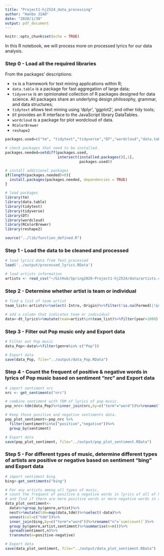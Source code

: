 ```yaml
---
title: "Project1-hj2524_data_processing"
author: "Hanbo JIAO"
date: "2020/1/30"
output: pdf_document
---
```


```r
knitr::opts_chunk$set(echo = TRUE)
```


In this R notebook, we will process more on processed lyrics for our data analysis.

### Step 0 - Load all the required libraries

From the packages' descriptions:

+ `tm` is a framework for text mining applications within R;
+ `data.table` is a package for fast aggregation of large data;
+ `tidyverse` is an opinionated collection of R packages designed for data science. All packages share an underlying design philosophy, grammar, and data structures;
+ `tidytext` allows text mining using 'dplyr', 'ggplot2', and other tidy tools;
+ `DT` provides an R interface to the JavaScript library DataTables.
+ `wordcloud` is a package for plot wordcloud of data.
+ `RColorBrewer` 
+ `reshape2`

```r
packages.used=c("tm", "tidytext","tidyverse","DT","wordcloud","data.table","RColorBrewer","reshape2")

# check packages that need to be installed.
packages.needed=setdiff(packages.used, 
                        intersect(installed.packages()[,1], 
                                  packages.used))

# install additional packages
if(length(packages.needed)>0){
  install.packages(packages.needed, dependencies = TRUE)
}

# load packages
library(tm)
library(data.table)
library(tidytext)
library(tidyverse)
library(DT)
library(wordcloud)
library(RColorBrewer)
library(reshape2)

source("../lib/function_defined.R")
```

### Step 1 - Load the data to be cleaned and processed
```r
# load lyrics data from Text_processed
load('../output/processed_lyrics.RData')

# load artists information
artists <- read_csv("~/GitHub/Spring2020-Project1-hj2524/data/artists.csv")
```

### Step 2 - Determine whether artist is team or individual
```r
# find a list of team artist
team_list<-artists%>%select(-Intro,-Origin)%>%filter(!is.na(Formed)|!is.na(Members))%>%filter(is.na(Formed)|!Formed==199)%>%pull(Artist)

# add a column that indicates team or individual  
data<-dt_lyrics%>%mutate(team=artist%in%team_list)%>%filter(year>1000)
```

### Step 3 - Filter out Pop music only and Export data
```r
# Filter out Pop music
data_Pop<-data%>%filter(genre%in% c("Pop"))

# Export data
save(data_Pop, file="../output/data_Pop.RData")

```

### Step 4 - Count the frequent of positive & negative words in lyrics of Pop music based on sentiment "nrc" and Export data
```r
# import sentiment nrc
nrc <- get_sentiments("nrc") 

# combine sentiment with TDM of lyrics of pop music.
pop_nrc<-tdm(data_Pop)%>%inner_join(nrc,by=c("term"="word"))%>%rename("n"=`sum(count)`)

# Keep those positive and negative sentiments data.
pop_plot_sentiment<-pop_nrc %>%
  filter(sentiment%in%c("positive","negative"))%>%
  group_by(sentiment)

# Export data
save(pop_plot_sentiment, file="../output/pop_plot_sentiment.RData")
```

### Step 5 - For different types of music, determine different types of artists are positive or negative based on sentiment "bing" and Export data
```r
# import sentiment bing
bing<-get_sentiments("bing")

# For any artists among all types of music, 
# count the frequent of positive & negative words in lyrics of all of her songs,
# and find if there are more positive words or more negative words in all of her songs.
data_plot_sentiment<-
  data%>%group_by(genre,artist)%>%
  nest%>%mutate(tdm=map(data,tdm))%>%select(-data)%>%
  unnest(col=c("tdm"))%>%
  inner_join(bing,by=c("term"="word"))%>%rename("n"=`sum(count)`)%>%
  group_by(genre,artist,sentiment)%>%summarise(n=n())%>%
  spread(sentiment,n)%>%
  transmute(n=positive-negative)

# Export data
save(data_plot_sentiment, file="../output/data_plot_sentiment.RData")
```



